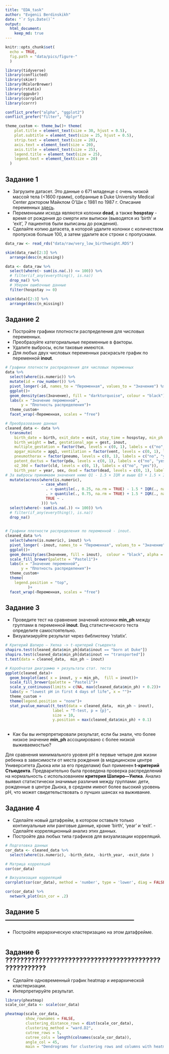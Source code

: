 ```yaml
---
title: "EDA_task"
author: "Evgenii Berdinskikh"
date: "`r Sys.Date()`"
output: 
  html_document:
    keep_md: true
---
```


```r
knitr::opts_chunk$set(
  echo = TRUE,
  fig.path = "data/pics/figure-"
  )

library(tidyverse)
library(conflicted)
library(skimr)
library(RColorBrewer)
library(rstatix)
library(ggpubr)
library(corrplot)
library(corrr)

conflict_prefer("alpha", "ggplot2")
conflict_prefer("filter", "dplyr")

theme_custom <- theme_bw()+ theme(
    plot.title = element_text(size = 30, hjust = 0.5),
    plot.subtitle = element_text(size = 25, hjust = 0.5),
    strip.text = element_text(size = 20),
    axis.text = element_text(size = 20),
    axis.title = element_text(size = 25),
    legend.title = element_text(size = 25),
    legend.text = element_text(size = 20)
  )

```

## Задание 1

-   Загрузите датасет. Это данные о 671 младенце с очень низкой массой тела (\<1600 грамм), собранные в Duke University Medical Center доктором Майклом О’Ши c 1981 по 1987 г. Описание переменных [здесь](https://hbiostat.org/data/repo/cvlbw). 
-   Переменными исхода являются колонки **dead**, а также **hospstay** - время от рождения до смерти или выписки (выводятся из 'birth' и 'exit', 7 пациентов были выписаны до рождения).
-   Сделайте копию датасета, в которой удалите колонки с количеством пропусков больше 100, а затем удалите все строки с пропусками.

```r

data_raw <- read_rds("data/raw/very_low_birthweight.RDS")

skim(data_raw)[2:3] %>% 
  arrange(desc(n_missing))

data <- data_raw %>% 
  select(where(~ sum(is.na(.)) <= 100)) %>% 
  # filter(if_any(everything(), is.na))
  drop_na() %>% 
  # Уберем ошибочные данные
  filter(hospstay >= 0)

skim(data)[2:3] %>% 
  arrange(desc(n_missing))

```

## Задание 2

-   Постройте графики плотности распределения для числовых переменных. 
-   Преобразуйте категориальные переменные в факторы. 
-   Удалите выбросы, если таковые имеются. 
-   Для любых двух числовых переменных раскрасьте график по переменной **inout**.

```r

# Графики плотности распределения для числовых переменных
data %>% 
  select(where(is.numeric)) %>% 
  mutate(id = row_number()) %>% 
  pivot_longer(-id, names_to = "Переменная", values_to = "Значение") %>% 
  ggplot()+
  geom_density(aes(Значение), fill = "darkturquoise", colour = "black")+
  labs(x = "Значение переменной", 
       y = "Плотность распределения")+
  theme_custom+
  facet_wrap(~Переменная, scales = "free")

# Преобразование данных
cleaned_data <- data %>% 
  transmute(
    birth_date = birth, exit_date = exit, stay_time = hospstay, min_ph = lowph, platelet_n = pltct, race, 
    birth_weight = bwt, gestational_age = gest, inout, 
    multiple_gestation = factor(twn, levels = c(0, 1), labels = c("no", "yes")), delivery, 
    apgar_minute = apg1, ventilation = factor(vent, levels = c(0, 1), labels = c("no", "yes")), 
    pneumothorax = factor(pneumo, levels = c(0, 1), labels = c("no", "yes")), 
    patent_ductus = factor(pda, levels = c(0, 1), labels = c("no", "yes")),  	
    o2_30d = factor(cld, levels = c(0, 1), labels = c("no", "yes")), 
    birth_year = year, sex, dead = factor(dead, levels = c(0, 1), labels = c("no", "yes"))) %>% 
# За выбросы принимаем значения ниже Q1 - 1.5 × IQR и выше Q3 + 1.5 × IQR
  mutate(across(where(is.numeric), 
                ~ case_when(
                  . < quantile(., 0.25, na.rm = TRUE) - 1.5 * IQR(., na.rm = TRUE) | 
                  . > quantile(., 0.75, na.rm = TRUE) + 1.5 * IQR(., na.rm = TRUE) ~ NA,
                  TRUE ~ .
                ))) %>% 
  select(where(~ sum(is.na(.)) <= 100)) %>% 
  # filter(if_any(everything(), is.na))
  drop_na()

       
# Графики плотности распределения по переменной - inout.
cleaned_data %>% 
  select(where(is.numeric), inout) %>% 
  pivot_longer( -inout, names_to = "Переменная", values_to = "Значение") %>% 
  ggplot()+
  geom_density(aes(Значение, fill = inout),  colour = "black", alpha = 0.7)+
  scale_fill_brewer(palette = "Pastel1")+
  labs(x = "Значение переменной", 
       y = "Плотность распределения")+
  theme_custom+
  theme(
    legend.position = "top", 
          )+
  facet_wrap(~Переменная, scales = "free")


```






## Задание 3

- Проведите тест на сравнение значений колонки **min_ph** между группами в переменной **inout**. Вид статистического теста определите самостоятельно. 
- Визуализируйте результат через библиотеку 'rstatix'.

```r

# Критерий Шапиро — Уилка -> t-критерий Стьюдента 
shapiro.test(cleaned_data$min_ph[data$inout == "born at Duke"])
shapiro.test(cleaned_data$min_ph[data$inout == "transported"])
t.test(data = cleaned_data,  min_ph ~ inout) 

# Коробчатая диаграмма + результаты стат. теста
ggplot(cleaned_data)+
  geom_boxplot(aes( x = inout, y = min_ph,  fill = inout))+
  scale_fill_brewer(palette = "Pastel1")+
  scale_y_continuous(limits = c(NA, max(cleaned_data$min_ph) + 0.2))+
  labs(y = "lowest pH in first 4 days of life", x = "")+
  theme_custom +
  theme(legend.position = "none")+
  stat_pvalue_manual(t_test(data = cleaned_data,  min_ph ~ inout),
                     label = "T-test, p = {p}", 
                     size = 10, 
                     y.position = max(cleaned_data$min_ph) + 0.1)
  

```
- Как бы вы интерпретировали результат, если бы знали, что более низкое значение **min_ph** ассоциировано с более низкой выживаемостью?

Для сравнения минимального уровня pH в первые четыре дня жизни ребенка в зависимости от места рождения (в медицинском центре Университета Дьюка или за его пределами) был применен **t-критерий Стьюдента**. Предварительно была проведена проверка распределений на нормальность с использованием **критерия Шапиро—Уилка**. Анализ выявил статистически значимые различия между группами: дети, рожденные в центре Дьюка, в среднем имеют более высокий уровень pH, что может свидетельствовать о лучших шансах на выживание.

## Задание 4

- Сделайте новый датафрейм, в котором оставьте только континуальные или ранговые данные, кроме 'birth', 'year' и 'exit'. - Сделайте корреляционный анализ этих данных. 
- Постройте два любых типа графиков для визуализации корреляций.

```r

# Подготовка данных
cor_data <- cleaned_data %>% 
  select(where(is.numeric), -birth_date, -birth_year, -exit_date )

# Матрица корреляций
cor(cor_data) 

# Визуализация корреляций
corrplot(cor(cor_data), method = 'number', type = 'lower', diag = FALSE)

cor(cor_data) %>% 
  network_plot(min_cor = .2)

```

## Задание 5 ----------------------------------------------------------- 

- Постройте иерархическую кластеризацию на этом датафрейме.

```r


```

## Задание 6 ?????????????????????????????????????????????????????

- Сделайте одновременный график heatmap и иерархической кластеризации. 
- Интерпретируйте результат.

```r

library(pheatmap)
scale_cor_data <- scale(cor_data)

pheatmap(scale_cor_data,
         show_rownames = FALSE, 
         clustering_distance_rows = dist(scale_cor_data),
         clustering_method = "ward.D2", 
         cutree_rows = 5,
         cutree_cols = length(colnames(scale_cor_data)),
         angle_col = 45, 
         main = "Dendrograms for clustering rows and columns with heatmap")

```

